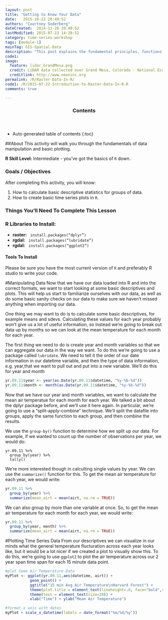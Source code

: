 ```yaml
---
layout: post
title: "Getting to Know Your Data"
date:   2015-10-22 20:49:52
authors: "Courtney Soderberg"
dateCreated:  2014-11-26 20:49:52
lastModified: 2015-07-23 14:28:52
category: time-series-workshop
tags: [module-1]
mainTag: GIS-Spatial-Data
description: "This post explains the fundamental principles, functions and metadata that you need to work with raster data in R."
code1: 
image:
  feature: lidar_GrandMesa.png
  credit: LiDAR data collected over Grand Mesa, Colorado - National Ecological Observatory Network (NEON)
  creditlink: http://www.neoninc.org
permalink: /R/Raster-Data-In-R/
code1: /R/2015-07-22-Introduction-to-Raster-Data-In-R.R
comments: true

---
```


<section id="table-of-contents" class="toc">
  <header>
    <h3>Contents</h3>
  </header>
<div id="drawer" markdown="1">
*  Auto generated table of contents
{:toc}
</div>
</section><!-- /#table-of-contents -->

##About
This activity will walk you through the fundamentals of data manipulation and basic plotting.

**R Skill Level:** Intermediate - you've got the basics of `R` down.

<div id="objectives">

<h3>Goals / Objectives</h3>
After completing this activity, you will know:
<ol>
<li>How to calculate basic descriptive statistics for groups of data.</li>
<li>How to create basic time series plots in `R`.</li>
</ol>

<h3>Things You'll Need To Complete This Lesson</h3>

<h3>R Libraries to Install:</h3>
<ul>
<li><strong>raster:</strong> <code> install.packages("dplyr")</code></li>
<li><strong>rgdal:</strong> <code> install.packages("lubridate")</code></li>
<li><strong>rgdal:</strong> <code> install.packages("ggplot2")</code></li>

</ul>
<h4>Tools To Install</h4>

Please be sure you have the most current version of `R` and preferably
R studio to write your code.

#Manipulating Data
Now that we have our data loaded into R and into the correct formats, we want to start looking at some basic descriptives and plots. This will help us start to familiarize ourselves with our data, as well as do some basic sanity checks on our data to make sure we haven't missed anything when importing our data.

One thing we may want to do is to calculate some basic descriptives, for example means and sdevs. Calculating these values for each year probably won't give us a lot of useful information, so instead we're going to break out data up by months so we can look at the mean temperature for each month for each year. 

The first thing we need to do is create year and month variables so that we can aggregate our data in the way we want. To do this we're going to use a package called `lubridate`. We need to tell it the order of our date information in our datetime variable, and then the type of data information, e.g. year,that we want to pull out and put into a new variable. We'll do this for year and month

```r
yr.09.11$year <- year(as.Date(yr.09.11$datetime, "%y-%b-%d"))
yr.09.11$month <- month(as.Date(yr.09.11$datetime, "%y-%b-%d"))
```

Now that we have our year and month variables, we want to calculate the mean air temperatue for each month for each year. We talked a bit about the dplyr package before, and we'll use it here again. In particular, we're going to use a "split-apply-combine" technique. We'll split the datafile into groups, apply the same function to each group, and then combine the results. 

We use the `group-by()` function to determine how we split up our data. For example, if we wanted to count up the number of observations per year, we would do:

```r-chunk
yr.09.11 %>%
  group_by(year) %>%
  tally()
```

We're more interested though in calculting single values by year. We can use the `summarize()` function for this. To get the mean air temperature for each year, we would write:
```r
yr.09.11 %>%
  group_by(year) %>%
  summarize(mean_airt = mean(airt, na.rm = TRUE))
```

We can also group by more than one variable at once. So, to get the mean air temperature for each month for each year, we would write:

```r
yr.09.11 %>%
  group_by(year, month) %>%
  summarize(mean_airt = mean(airt, na.rm = TRUE))
```

#Plotting Time Series Data
From our descriptives we can visualize in our minds what the general temperature flucturation across each year looks like, but it would be a lot nicer if we created a plot to visually show this. To do this, we're going to use `ggplot2` to plot the air temperature across our 2 year span time span for each 15 minute data point.

```r
#plot Some Air Temperature Data
myPlot <- ggplot(yr.09.11,aes(datetime, airt)) +
           geom_point() +
           ggtitle("15 min Avg Air Temperature\nHarvard Forest") +
           theme(plot.title = element_text(lineheight=.8, face="bold",size = 20)) +
           theme(text = element_text(size=20)) +
           xlab("Time") + ylab("Mean Air Temperature")

#format x axis with dates
myPlot + scale_x_datetime(labels = date_format("%m/%d/%y"))
```
